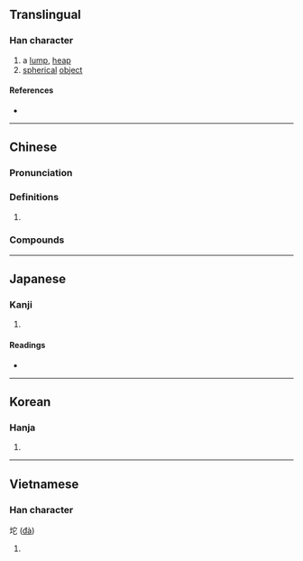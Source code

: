 {{character info}}
==Translingual==

===Han character===
{{Han char|rn=32|rad=土|as=05|sn=8|four=43111|canj=GJP|ids=⿰土它}}

# a [[lump]], [[heap]]
# [[spherical]] [[object]]

====References====
* {{Han ref|kx=0226.200|dkj=04974|dj=0461.320|hdz=10435.060|uh=5768|ud=22376|bh=CC40|bd=52288}}

----

==Chinese==
{{zh-forms}}

===Pronunciation===
{{zh-pron
|m=tuó
|c=to4
|cat=
}}

===Definitions===
{{zh-hanzi}}

# {{rfdef|zh}}

===Compounds===
{{zh-der|坨里|一坨|坨子|鹽坨子}}

----

==Japanese==

===Kanji===
{{ja-kanji|grade=|rs=土05}}

# {{rfdef|ja|sort=土05}}

====Readings====
* {{ja-readings|on=[[い]] (i), [[た]] (ta), [[だ]] (da)|kun=[[けわしい]] (kewashii)}}

----

==Korean==

===Hanja===
{{ko-hanja|hangeul=이|rv=i|mr=i}}

# {{rfdef|ko|sort=土05}}

----

==Vietnamese==

===Han character===
坨 ([[đà]])

# {{rfdef|vi}}